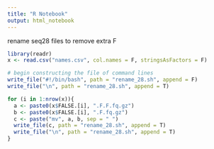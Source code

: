 ```yaml
---
title: "R Notebook"
output: html_notebook
---
```


rename seq28 files to remove extra F
```r
library(readr)
x <- read.csv("names.csv", col.names = F, stringsAsFactors = F)

# begin constructing the file of command lines
write_file("#!/bin/bash", path = "rename_28.sh", append = F)
write_file("\n", path = "rename_28.sh", append = T)

for (i in 1:nrow(x)){
  a <- paste0(x$FALSE.[i], ".F.F.fq.gz")
  b <- paste0(x$FALSE.[i], ".F.fq.gz")
  c <- paste("mv", a, b, sep = " ")
  write_file(c, path = "rename_28.sh", append = T)
  write_file("\n", path = "rename_28.sh", append = T)
}
```

